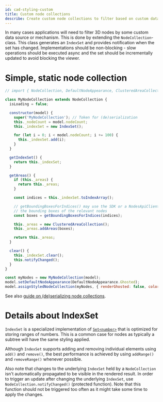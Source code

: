 ```yaml
---
id: cad-styling-custom
title: Custom node collections
describe: Create custom node collections to filter based on custom data sources and mechanisms
---
```



In many cases applications will need to filter 3D nodes by some custom data source or mechanism. This
is done by extending the `NodeCollection`-class. This class generates an `IndexSet` and
provides notification when the set has changed. Implementations should
be non-blocking - slow operations should be executed async and the set should
be incrementally updated to avoid blocking the viewer.

<DemoWrapper />

# Simple, static node collection

```js runnable-4x
// import { NodeCollection, DefaultNodeAppearance, ClusteredAreaCollection } from '@cognite/reveal';

class MyNodeCollection extends NodeCollection {
  isLoading = false;

  constructor(model) {
    super('MyNodeCollection'); // Token for (de)serialization
    this._nodeCount = model.nodeCount;
    this._indexSet = new IndexSet();

    for (let i = 0; i < model.nodeCount; i += 100) {
      this._indexSet.add(i);
    }
  }

  getIndexSet() {
    return this._indexSet;
  }

  getAreas() {
    if (this._areas) {
      return this._areas;
    }

    const indices = this._indexSet.toIndexArray();

    // getBoundingBoxesForIndices() may use the SDK or a NodesApiClient to fetch
    // the bounding boxes of the relevant nodes
    const boxes = getBoundingBoxesForIndices(indices);

    this._areas = new ClusteredAreaCollection();
    this._areas.addAreas(boxes);

    return this._areas;
  }

  clear() {
    this._indexSet.clear();
    this.notifyChanged();
  }
}

const myNodes = new MyNodeCollection(model);
model.setDefaultNodeAppearance(DefaultNodeAppearance.Ghosted);
model.assignStyledNodeCollection(myNodes, { renderGhosted: false, color: [40, 200, 20] } );
```

See also [guide on (de)serializing node collections](cad-save-viewerstate#serializing-and-deserializing-custom-node-colletions).

# Details about IndexSet

`IndexSet` is a specialized implementation of [`Set<number>`](https://developer.mozilla.org/en-US/docs/Web/JavaScript/Reference/Global_Objects/Set)
that is optimized for storing ranges of numbers. This is a common case for nodes as typically a
subtree will have the same styling applied.

Although `IndexSet` supports adding and removing individual elements using `add()` and `remove()`, the best
performance is achieved by using `addRange()` and `removeRange()` whenever possible.

Also note that changes to the underlying `IndexSet` held by a `NodeCollection` isn't automatically propagated
to be visible in the rendered result. In order to trigger an update after changing the underlying `IndexSet`,
use `NodeCollection.notifyChanged()` (protected function). Note that this function should not be triggered too often
as it might take some time to apply the changes.
